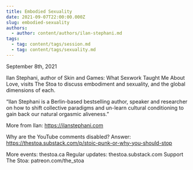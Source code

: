 ```yaml
---
title: Embodied Sexuality
date: 2021-09-07T22:00:00.000Z
slug: embodied-sexuality
authors:
  - author: content/authors/ilan-stephani.md
tags:
  - tag: content/tags/session.md
  - tag: content/tags/sexuality.md
---
```


September 8th, 2021

Ilan Stephani, author of Skin and Games: What Sexwork Taught Me About Love, visits The Stoa to discuss embodiment and sexuality, and the global dimensions of each.

“Ilan Stephani is a Berlin-based bestselling author, speaker and researcher on how to shift collective paradigms and un-learn cultural conditioning to gain back our natural orgasmic aliveness.”

More from Ilan: https://ilanstephani.com

Why are the YouTube comments disabled? Answer: https://thestoa.substack.com/p/stoic-punk-or-why-you-should-stop

More events: thestoa.ca 
Regular updates: thestoa.substack.com 
Support The Stoa: patreon.com/the_stoa
